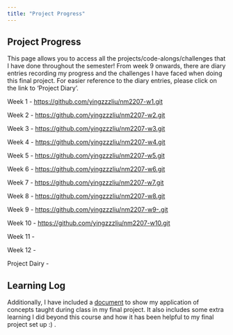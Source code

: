 ```yaml
---
title: "Project Progress"
---
```


## Project Progress

This page allows you to access all the projects/code-alongs/challenges that I have done throughout the semester! From week 9 onwards, there are diary entries recording my progress and the challenges I have faced when doing this final project. For easier reference to the diary entries, please click on the link to 'Project Diary'.

Week 1 - <https://github.com/yingzzzliu/nm2207-w1.git>

Week 2 - <https://github.com/yingzzzliu/nm2207-w2.git>

Week 3 - <https://github.com/yingzzzliu/nm2207-w3.git>

Week 4 - <https://github.com/yingzzzliu/nm2207-w4.git>

Week 5 - <https://github.com/yingzzzliu/nm2207-w5.git>

Week 6 - <https://github.com/yingzzzliu/nm2207-w6.git>

Week 7 - <https://github.com/yingzzzliu/nm2207-w7.git>

Week 8 - <https://github.com/yingzzzliu/nm2207-w8.git>

Week 9 - <https://github.com/yingzzzliu/nm2207-w9-.git>

Week 10 - <https://github.com/yingzzzliu/nm2207-w10.git>

Week 11 -

Week 12 -

Project Dairy -

## Learning Log

Additionally, I have included a [document](https://docs.google.com/document/d/19reI4ZggJKOIdsoU3H6Nt2q8tzXbo1aKiM4u9akXQWo/edit?usp=sharing) to show my application of concepts taught during class in my final project. It also includes some extra learning I did beyond this course and how it has been helpful to my final project set up :) .
